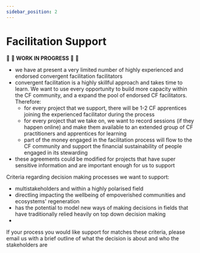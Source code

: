 ```yaml
---
sidebar_position: 2
---
```


# Facilitation Support

:construction: :seedling: **WORK IN PROGRESS**  :seedling: :construction:

- we have at present a very limited number of highly experienced and endorsed convergent facilitation facilitators
- convergent facilitation is a highly skillful approach and takes time to learn. We want to use every opportunity to build more capacity within the CF community, and a expand the pool of endorsed CF facilitators. Therefore:
    - for every project that we support, there will be 1-2 CF apprentices joining the experienced facilitator during the process
    - for every project that we take on, we want to record sessions (if they happen online) and make them available to an extended group of CF practitioners and apprentices for learning
    - part of the money engaged in the facilitation process will flow to the CF community and support the financial sustainability of people engaged in its stewarding
 - these agreements could be modified for projects that have super sensitive information and are important enough for us to support

Criteria regarding decision making processes we want to support:
- multistakeholders and within a highly polarised field
- directling impacting the wellbeing of empoverished communities and ecosystems' regeneration
- has the potential to model new ways of making decisions in fields that have traditionally relied heavily on top down decision making
- 

If your process you would like support for matches these criteria, please email us with a brief outline of what the decision is about and who the stakeholders are
